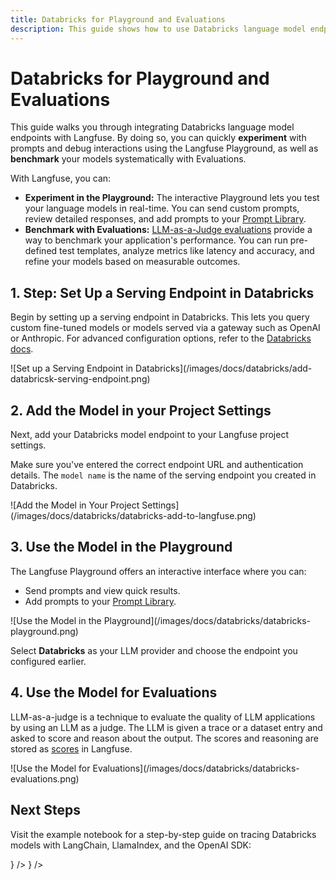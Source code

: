 ```yaml
---
title: Databricks for Playground and Evaluations
description: This guide shows how to use Databricks language model endpoints with Langfuse, enabling you to experiment interactively in the Playground and benchmark your models in Evaluations.
---
```


# Databricks for Playground and Evaluations

This guide walks you through integrating Databricks language model endpoints with Langfuse. By doing so, you can quickly **experiment** with prompts and debug interactions using the Langfuse Playground, as well as **benchmark** your models systematically with Evaluations.

With Langfuse, you can:
- **Experiment in the Playground:** The interactive Playground lets you test your language models in real-time. You can send custom prompts, review detailed responses, and add prompts to your [Prompt Library](/docs/prompts/get-started).
- **Benchmark with Evaluations:** [LLM-as-a-Judge evaluations](/docs/scores/model-based-evals) provide a way to benchmark your application's performance. You can run pre-defined test templates, analyze metrics like latency and accuracy, and refine your models based on measurable outcomes.

## 1. Step: Set Up a Serving Endpoint in Databricks

Begin by setting up a serving endpoint in Databricks. This lets you query custom fine-tuned models or models served via a gateway such as OpenAI or Anthropic. For advanced configuration options, refer to the [Databricks docs](https://docs.databricks.com/aws/en/machine-learning/model-serving/manage-serving-endpoints).

<Frame className="my-10" fullWidth border>
![Set up a Serving Endpoint in Databricks](/images/docs/databricks/add-databricsk-serving-endpoint.png)
</Frame>

## 2. Add the Model in your Project Settings

Next, add your Databricks model endpoint to your Langfuse project settings.

Make sure you've entered the correct endpoint URL and authentication details. The `model name` is the name of the serving endpoint you created in Databricks.

<Frame className="sm:w-1/2" border>
![Add the Model in Your Project Settings](/images/docs/databricks/databricks-add-to-langfuse.png)
</Frame>

## 3. Use the Model in the Playground

The Langfuse Playground offers an interactive interface where you can:

- Send prompts and view quick results.
- Add prompts to your [Prompt Library](/docs/prompts/get-started).

<Frame className="my-10" fullWidth border>
![Use the Model in the Playground](/images/docs/databricks/databricks-playground.png)
</Frame>

Select **Databricks** as your LLM provider and choose the endpoint you configured earlier. 

## 4. Use the Model for Evaluations

LLM-as-a-judge is a technique to evaluate the quality of LLM applications by using an LLM as a judge. The LLM is given a trace or a dataset entry and asked to score and reason about the output. The scores and reasoning are stored as [scores](/docs/scores/data-model) in Langfuse.

<Frame className="my-10" fullWidth border>
![Use the Model for Evaluations](/images/docs/databricks/databricks-evaluations.png)
</Frame>

## Next Steps

Visit the example notebook for a step-by-step guide on tracing Databricks models with LangChain, LlamaIndex, and the OpenAI SDK:


<Cards>
  <Card
    title="Example Notebook"
    href="/docs/integrations/databricks/example-notebook"
    icon={<FileCode />}
  />
  <Card
    title="LLM Evaluation 101: Best Practices and Challenges"
    href="/blog/2025-03-04-llm-evaluation-101-best-practices-and-challenges"
    icon={<BookOpen />}
  />
</Cards>
